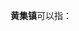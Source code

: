'''黄集镇'''可以指：
{{PRC admin/disambig|32/03/12/103/000|32/08/29/108/000|42/06/07/102/000}}
{{disambig|cat=三字中国镇名消歧义}}